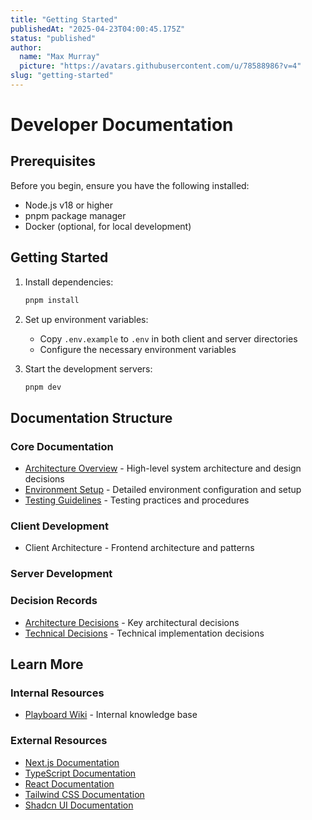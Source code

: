```yaml
---
title: "Getting Started"
publishedAt: "2025-04-23T04:00:45.175Z"
status: "published"
author:
  name: "Max Murray"
  picture: "https://avatars.githubusercontent.com/u/78588986?v=4"
slug: "getting-started"
---
```


# Developer Documentation

## Prerequisites

Before you begin, ensure you have the following installed:

- Node.js v18 or higher
- pnpm package manager
- Docker (optional, for local development)

## Getting Started

1. Install dependencies:

   ```bash
   pnpm install
   ```

2. Set up environment variables:

   - Copy `.env.example` to `.env` in both client and server directories
   - Configure the necessary environment variables

3. Start the development servers:

   ```bash
   pnpm dev
   ```

## Documentation Structure

### Core Documentation

- [Architecture Overview](architecture.md) - High-level system architecture and design decisions
- [Environment Setup](environment.md) - Detailed environment configuration and setup
- [Testing Guidelines](testing.md) - Testing practices and procedures

### Client Development

- Client Architecture - Frontend architecture and patterns

### Server Development

### Decision Records

- [Architecture Decisions](decision-records/architecture.md) - Key architectural decisions
- [Technical Decisions](decision-records/technical.md) - Technical implementation decisions

## Learn More

### Internal Resources

- [Playboard Wiki](https://know.inox.co.th/doc/byteark-playboard-Rx9fheYjJi) - Internal knowledge base

### External Resources

- [Next.js Documentation](https://nextjs.org/docs)
- [TypeScript Documentation](https://www.typescriptlang.org/docs)
- [React Documentation](https://react.dev)
- [Tailwind CSS Documentation](https://tailwindcss.com/docs)
- [Shadcn UI Documentation](https://ui.shadcn.com)